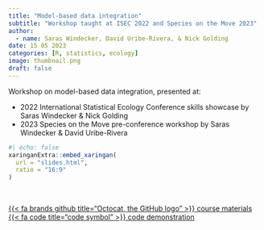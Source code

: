 ```yaml
---
title: "Model-based data integration"
subtitle: "Workshop taught at ISEC 2022 and Species on the Move 2023"
author:
  - name: Saras Windecker, David Uribe-Rivera, & Nick Golding
date: 15 05 2023
categories: [R, statistics, ecology] 
image: thumbnail.png
draft: false
---
```


Workshop on model-based data integration, presented at:

* 2022 International Statistical Ecology Conference skills showcase by Saras Windecker & Nick Golding
* 2023 Species on the Move pre-conference workshop by Saras Windecker & David Uribe-Rivera


```r
#| echo: false
xaringanExtra::embed_xaringan(
  url = "slides.html",
  ratio = "16:9"
)
```


<br>

::: {.center-text}
[{{< fa brands github title="Octocat, the GitHub logo" >}} course materials](https://github.com/smwindecker/IntegratedModels-Workshop){.btn role="button"} [{{< fa code title="code symbol" >}} code demonstration](integrated_models.html){.btn role="button"} 
:::

